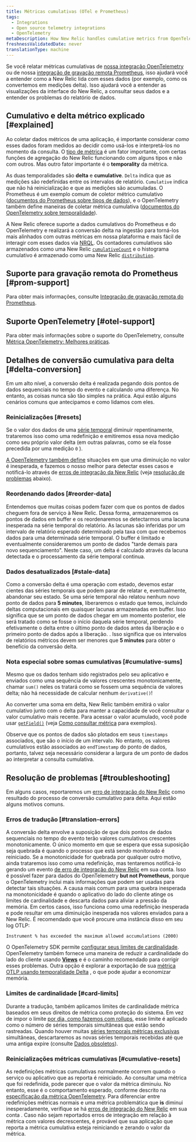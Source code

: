 ```yaml
---
title: Métricas cumulativas (OTel e Prometheus)
tags:
  - Integrations
  - Open source telemetry integrations
  - OpenTelemetry
metaDescription: How New Relic handles cumulative metrics from OpenTelemetry and Prometheus.
freshnessValidatedDate: never
translationType: machine
---
```



Se você relatar métricas cumulativas de [nossa integração OpenTelemetry](/docs/more-integrations/open-source-telemetry-integrations/opentelemetry/opentelemetry-introduction) ou de nossa [integração de gravação remota Prometheus](/docs/infrastructure/prometheus-integrations/install-configure-remote-write/set-your-prometheus-remote-write-integration), isso ajudará você a entender como a New Relic lida com esses dados (por exemplo, como os convertemos em medições delta). Isso ajudará você a entender as visualizações da interface do New Relic, a consultar seus dados e a entender os problemas do relatório de dados.

## Cumulativo e delta métrico explicado [#explained]

Ao coletar dados métricos de uma aplicação, é importante considerar *como* esses dados foram medidos ao decidir como usá-los e interpretá-los no momento da consulta. O [tipo de métrica](/docs/data-apis/understand-data/metric-data/metric-data-type/#metric-types) é um fator importante, com certas funções de agregação do New Relic funcionando com alguns tipos e não com outros. Mas outro fator importante é o <DNT>**temporality**</DNT> da métrica.

As duas temporalidades são <DNT>**delta**</DNT> e <DNT>**cumulative**</DNT>. `Delta` indica que as medições são redefinidas entre os intervalos de relatório. `Cumulative` indica que não há reinicialização e que as medições são acumuladas. O Prometheus é um exemplo comum de coletor métrico cumulativo ([documentos do Prometheus sobre tipos de dados](https://prometheus.io/docs/concepts/metric_types)), e o OpenTelemetry também define maneiras de coletar métrica cumulativa ([documentos do OpenTelemetry sobre temporalidade](https://opentelemetry.io/docs/reference/specification/metrics/data-model/#temporality)).

A New Relic oferece suporte a dados cumulativos do Prometheus e do OpenTelemetry e realizará a conversão delta na ingestão para torná-los mais alinhados com outras métricas em nossa plataforma e mais fácil de interagir com esses dados via [NRQL](/docs/query-your-data/nrql-new-relic-query-language/get-started/introduction-nrql-new-relics-query-language). Os contadores cumulativos são armazenados como uma New Relic [`cumulativeCount`](/docs/data-apis/understand-data/metric-data/metric-data-type/#metric-types) e o histograma cumulativo é armazenado como uma New Relic [`distribution`](/docs/data-apis/understand-data/metric-data/metric-data-type/#metric-types).

## Suporte para gravação remota do Prometheus [#prom-support]

Para obter mais informações, consulte [Integração de gravação remota do Prometheus](/docs/infrastructure/prometheus-integrations/get-started/send-prometheus-metric-data-new-relic).

## Suporte OpenTelemetry [#otel-support]

Para obter mais informações sobre o suporte do OpenTelemetry, consulte [Métrica OpenTelemetry: Melhores práticas](/docs/more-integrations/open-source-telemetry-integrations/opentelemetry/best-practices/opentelemetry-best-practices-metrics).

## Detalhes de conversão cumulativa para delta [#delta-conversion]

Em um alto nível, a conversão delta é realizada pegando dois pontos de dados sequenciais no tempo do evento e calculando uma diferença. No entanto, as coisas nunca são tão simples na prática. Aqui estão alguns cenários comuns que antecipamos e como lidamos com eles.

### Reinicializações [#resets]

Se o valor dos dados de uma [série temporal](https://opentelemetry.io/docs/reference/specification/metrics/data-model/#timeseries-model) diminuir repentinamente, trataremos isso como uma redefinição e emitiremos essa nova medição como seu próprio valor delta (em outras palavras, como se ela fosse precedida por uma medição `0` ).

[A OpenTelemetry também define](https://opentelemetry.io/docs/reference/specification/metrics/data-model/#resets-and-gaps) situações em que uma diminuição no valor é inesperada, e fazemos o nosso melhor para detectar esses casos e notificá-lo através de [erros de integração da New Relic](/docs/data-apis/manage-data/nrintegrationerror) (veja [resolução de problemas](#troubleshooting) abaixo).

### Reordenando dados [#reorder-data]

Entendemos que muitas coisas podem fazer com que os pontos de dados cheguem fora de serviço à New Relic. Dessa forma, armazenaremos os pontos de dados em buffer e os reordenaremos se detectarmos uma lacuna inesperada na série temporal do relatório. As lacunas são inferidas por um intervalo de relatório esperado determinado pela taxa com que recebemos dados para uma determinada série temporal. O buffer é limitado e eventualmente consideraremos um ponto de dados &quot;tarde demais para novo sequenciamento&quot;. Neste caso, um delta é calculado através da lacuna detectada e o processamento da série temporal continua.

### Dados desatualizados [#stale-data]

Como a conversão delta é uma operação com estado, devemos estar cientes das séries temporais que podem parar de relatar e, eventualmente, abandonar seu estado. Se uma série temporal não relatou nenhum novo ponto de dados para <DNT>**5 minutes**</DNT>, liberaremos o estado que temos, incluindo deltas computacionais em quaisquer lacunas armazenadas em buffer. Isso significa que se um ponto de dados chegar em um momento posterior, ele será tratado como se fosse o início daquela série temporal, perdendo efetivamente o delta entre o último ponto de dados antes da liberação e o primeiro ponto de dados após a liberação. . Isso significa que os intervalos de relatórios métricos devem ser menores que <DNT>**5 minutes**</DNT> para obter o benefício da conversão delta.

### Nota especial sobre somas cumulativas [#cumulative-sums]

Mesmo que os dados tenham sido registrados pelo seu aplicativo e enviados como uma sequência de valores crescentes monotonicamente, chamar `sum()` neles os tratará como se fossem uma sequência de valores delta; não há necessidade de calcular nenhum `derivative()`!

Ao converter uma soma em delta, New Relic também emitirá o valor cumulativo junto com o delta para manter a capacidade de você consultar o valor cumulativo mais recente. Para acessar o valor acumulado, você pode usar [`getField()`](/docs/query-your-data/nrql-new-relic-query-language/get-started/nrql-syntax-clauses-functions/#func-getfield) (veja [Como consultar métrica](/docs/more-integrations/open-source-telemetry-integrations/opentelemetry/best-practices/opentelemetry-best-practices-metrics/#query) para exemplos).

Observe que os pontos de dados são plotados em seus `timestamps` associados, que são o início de um intervalo. No entanto, os valores cumulativos estão associados ao `endTimestamp` do ponto de dados, portanto, talvez seja necessário considerar a largura de um ponto de dados ao interpretar a consulta cumulativa.

## Resolução de problemas [#troubleshooting]

Em alguns casos, reportaremos um [erro de integração do New Relic](/docs/data-apis/manage-data/nrintegrationerror) como resultado do processo de conversão cumulativo para delta. Aqui estão alguns motivos comuns.

### Erros de tradução [#translation-errors]

A conversão delta envolve a suposição de que dois pontos de dados sequenciais no tempo do evento terão valores cumulativos crescentes monotonicamente. O único momento em que se espera que essa suposição seja quebrada é quando o processo que está sendo monitorado é reiniciado. Se a monotonicidade for quebrada por qualquer outro motivo, ainda trataremos isso como uma redefinição, mas tentaremos notificá-lo gerando um evento [de erro de integração do New Relic](/docs/data-apis/manage-data/nrintegrationerror) em sua conta. Isso é possível fazer para dados do OpenTelemetry <DNT>**but not Prometheus**</DNT>, porque o OpenTelemetry inclui mais informações que podem ser usadas para detectar tais situações. A causa mais comum para uma quebra inesperada na monotonicidade é quando o aplicativo do lado do cliente atinge os limites de cardinalidade e descarta dados para aliviar a pressão da memória. Em certos casos, isso funciona como uma redefinição inesperada e pode resultar em uma diminuição inesperada nos valores enviados para a New Relic. É recomendado que você procure uma instância disso em seu log OTLP:

```
Instrument % has exceeded the maximum allowed accumulations (2000)
```

O OpenTelemetry SDK permite [configurar seus limites de cardinalidade](https://opentelemetry.io/docs/specs/otel/metrics/sdk/#cardinality-limits). OpenTelemetry também fornece uma maneira de reduzir a cardinalidade do lado do cliente usando [<DNT>**Views**</DNT>](https://opentelemetry.io/docs/reference/specification/metrics/sdk/#view) e é o caminho recomendado para corrigir esses problemas. Outra opção é explorar a exportação de sua [métrica OTLP usando temporalidade Delta](https://opentelemetry.io/docs/reference/specification/metrics/sdk_exporters/otlp/#additional-configuration) , o que pode ajudar a economizar memória.

### Limites de cardinalidade [#card-limits]

Durante a tradução, também aplicamos limites de cardinalidade métrica baseados em seus direitos de métrica como proteção do sistema. Em vez de impor o limite [por dia, como fazemos com rollups](/docs/data-apis/ingest-apis/metric-api/metric-api-limits-restricted-attributes/#incident-unique-timeseries), esse limite é aplicado como o número de séries temporais simultâneas que estão sendo rastreadas. Quando houver muitas [séries temporais métricas exclusivas](/docs/data-apis/ingest-apis/metric-api/NRQL-high-cardinality-metrics/#what-why) simultâneas, descartaremos as novas séries temporais recebidas até que uma antiga expire (consulte [Dados obsoletos](#stale-data)).

### Reinicializações métricas cumulativas [#cumulative-resets]

As redefinições métricas cumulativas normalmente ocorrem quando o serviço ou aplicativo que as reporta é reiniciado. Ao consultar uma métrica que foi redefinida, pode parecer que o valor da métrica diminuiu. No entanto, esse é o comportamento esperado, conforme descrito na [especificação da métrica OpenTelemetry](https://opentelemetry.io/docs/reference/specification/metrics/data-model/#resets-and-gaps). Para diferenciar entre redefinições métricas normais e uma métrica problemática que <DNT>**is**</DNT> diminui inesperadamente, verifique se há [erros de integração do New Relic](/docs/data-apis/manage-data/nrintegrationerror) em sua conta . Caso não sejam reportados erros de integração em relação à métrica com valores decrescentes, é provável que sua aplicação que reporta a métrica cumulativa esteja reiniciando e zerando o valor da métrica.